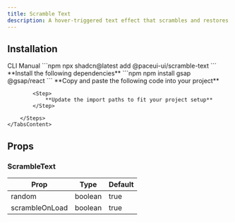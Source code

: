 ```yaml
---
title: Scramble Text
description: A hover-triggered text effect that scrambles and restores characters with smooth motion.
---
```


<DemoCodePreview
    path="demo/components/scramble-text/default.tsx"
    v0Link="/gsap/scramble-text"
/>

## Installation

<Tabs defaultValue="cli">
    <TabsList>
        <TabsTrigger value="cli">CLI</TabsTrigger>
        <TabsTrigger value="manual">Manual</TabsTrigger>
    </TabsList>
    <TabsContent value="cli">
        ```npm
        npx shadcn@latest add @paceui-ui/scramble-text
        ```
    </TabsContent>
    <TabsContent value="manual">
        <Steps>
            <Step>
                **Install the following dependencies**
            </Step>
            ```npm
            npm install gsap @gsap/react
            ```
            <Step>
                **Copy and paste the following code into your project**
            </Step>
            <CodePreview path='components/gsap/scramble-text.tsx' collapsible></CodePreview>

            <Step>
                **Update the import paths to fit your project setup**
            </Step>

        </Steps>
    </TabsContent>
</Tabs>

## Props

### ScrambleText

| Prop           | Type      | Default |
|----------------|-----------|---------|
| random         | boolean   | true    |
| scrambleOnLoad | boolean   | true    |

